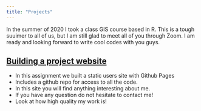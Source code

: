 ---
title: "Projects"
---

In the summer of 2020 I took a class GIS course based in R. This is a tough suuimer to all of us, but I am still glad to meet all of you through Zoom. I am ready and looking forward to write cool codes with you guys.

## [Building a project website]()

- In this assignment we built a static users site with Github Pages 
- Includes a github repo for access to all the code.
- In this site you will find anything interesting about me.
- If you have any question do not hesitate to contact me!
- Look at how high quality my work is!

